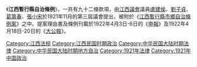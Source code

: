 {{disputed|time=2018-09-14T11:13:34+00:00}}
{{unreferenced|time=2018-09-14T11:13:34+00:00}}
《'''江西暫行縣自治條例'''》，一共有九十二條款項，由[[江西議會|江西議會]]議員[[盧建侯|盧建侯]]、[[劉子貞|劉子貞]]、[[葛第春|葛第春]]、[[張小宋|張小宋]]於1921年11月的第三屆議會提出，被附於《[[江西暫行縣市鄉自治條例案|江西暫行縣市鄉自治條例案]]》之中。提案理由書及條例刊載於1922年4月3日-6日的《[[申報|申報]]》及1922年4月18日-20日的《[[大公報|大公報]]》。
{{联省自治运动}}
[[Category:江西法规|Category:江西法规]]
[[Category:江西民国时期政治|Category:江西民国时期政治]]
[[Category:中华民国大陆时期法律|Category:中华民国大陆时期法律]]
[[Category:中华民国大陆时期地方自治|Category:中华民国大陆时期地方自治]]
[[Category:1921年法律|Category:1921年法律]]
[[Category:1921年中国政治|Category:1921年中国政治]]